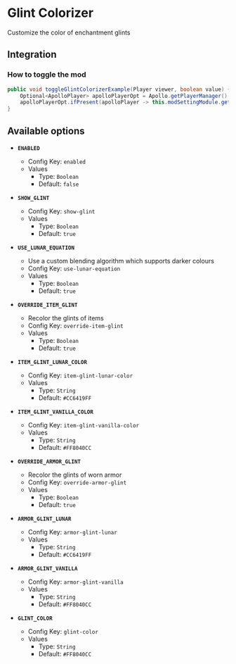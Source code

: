 # Glint Colorizer

Customize the color of enchantment glints

## Integration

### How to toggle the mod

```java
public void toggleGlintColorizerExample(Player viewer, boolean value) {
    Optional<ApolloPlayer> apolloPlayerOpt = Apollo.getPlayerManager().getPlayer(viewer.getUniqueId());
    apolloPlayerOpt.ifPresent(apolloPlayer -> this.modSettingModule.getOptions().set(apolloPlayer, ModGlintColorizer.ENABLED, value));
}
```

## Available options

- __`ENABLED`__
    - Config Key: `enabled`
    - Values
        - Type: `Boolean`
        - Default: `false`

- __`SHOW_GLINT`__
    - Config Key: `show-glint`
    - Values
        - Type: `Boolean`
        - Default: `true`

- __`USE_LUNAR_EQUATION`__
    - Use a custom blending algorithm which supports darker colours
    - Config Key: `use-lunar-equation`
    - Values
        - Type: `Boolean`
        - Default: `true`

- __`OVERRIDE_ITEM_GLINT`__
    - Recolor the glints of items
    - Config Key: `override-item-glint`
    - Values
        - Type: `Boolean`
        - Default: `true`

- __`ITEM_GLINT_LUNAR_COLOR`__
    - Config Key: `item-glint-lunar-color`
    - Values
        - Type: `String`
        - Default: `#CC6419FF`

- __`ITEM_GLINT_VANILLA_COLOR`__
    - Config Key: `item-glint-vanilla-color`
    - Values
        - Type: `String`
        - Default: `#FF8040CC`

- __`OVERRIDE_ARMOR_GLINT`__
    - Recolor the glints of worn armor
    - Config Key: `override-armor-glint`
    - Values
        - Type: `Boolean`
        - Default: `true`

- __`ARMOR_GLINT_LUNAR`__
    - Config Key: `armor-glint-lunar`
    - Values
        - Type: `String`
        - Default: `#CC6419FF`

- __`ARMOR_GLINT_VANILLA`__
    - Config Key: `armor-glint-vanilla`
    - Values
        - Type: `String`
        - Default: `#FF8040CC`

- __`GLINT_COLOR`__
    - Config Key: `glint-color`
    - Values
        - Type: `String`
        - Default: `#FF8040CC`

